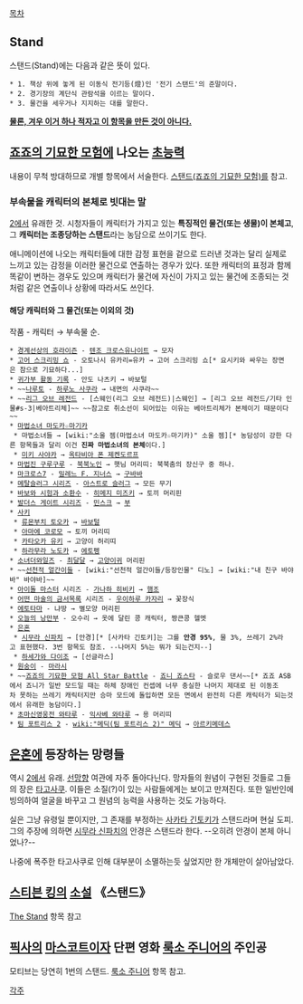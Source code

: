 [[목차]]
== Stand ==
스탠드(Stand)에는 다음과 같은 뜻이 있다.

 * 1. 책상 위에 놓게 된 이동식 전기등(燈)인 '전기 스탠드'의 준말이다.
 * 2. 경기장의 계단식 관람석을 이르는 말이다.
 * 3. 물건을 세우거나 지지하는 대를 말한다.

'''[[이거 하나 적자고 만든 것이 아닌 항목|물론, 겨우 이거 하나 적자고 이 항목을 만든 것이 아니다.]]'''
== [[죠죠의 기묘한 모험]]에 나오는 [[초능력]] ==
내용이 무척 방대하므로 개별 항목에서 서술한다. [[스탠드(죠죠의 기묘한 모험)]]를 참고.
=== 부속물을 캐릭터의 본체로 빗대는 말 ===
[[스탠드(죠죠의 기묘한 모험)|2]]에서 유래한 것. 시청자들이 캐릭터가 가지고 있는 '''특징적인 물건(또는 생물)이 본체고''', 그 '''캐릭터는 조종당하는 스탠드'''라는 농담으로 쓰이기도 한다.

애니메이션에 나오는 캐릭터들에 대한 감정 표현을 겉으로 드러낸 것과는 달리 실제로 느끼고 있는 감정을 이러한 물건으로 연출하는 경우가 있다. 또한 캐릭터의 표정과 함께 똑같이 변하는 경우도 있으며 캐릭터가 물건에 자신이 가지고 있는 물건에 조종되는 것처럼 같은 연출이나 상황에 따라서도 쓰인다.

==== 해당 캐릭터와 그 물건(또는 이외의 것) ====
작품 - 캐릭터 → 부속물 순.

 * [[경계선상의 호라이즌]] - [[텐조 크로스유나이트]] → 모자
 * [[고어 스크리밍 쇼]] - 오토나시 유카리=유카 → 고어 스크리밍 쇼[* 요시키와 싸우는 장면은 참으로 기묘하다...]
 * [[귀가부 활동 기록]] - 안도 나츠키 → 바보털
 * ~~[[나루토]] - [[하루노 사쿠라]] → 내면의 사쿠라~~
 * ~~[[리그 오브 레전드]] - [스웨인(리그 오브 레전드)|스웨인] → [리그 오브 레전드/기타 인물#s-3|베아트리체]~~ ~~참고로 취소선이 되어있는 이유는 베아트리체가 본체이기 때문이다~~
 * [[마법소녀 마도카☆마기카]]
  * 마법소녀들 → [wiki:"소울 젬(마법소녀 마도카☆마기카)" 소울 젬][* 농담성이 강한 다른 항목들과 달리 이건 '''진짜 마법소녀의 본체'''이다.]
  * [[미키 사야카]] → [[옥타비아 폰 제켄도르프]]
 * [[마법진 구루구루]] - [[북북노인]] → 햇님 머리띠: 북북춤의 장신구 중 하나.
 * [[마크로스7]] - [[밀레느 F. 지너스]] → [[구바바]]
 * [[메탈슬러그 시리즈]] - [[아스트로 슬러그]] → 모든 무기
 * [[바보와 시험과 소환수]] - [[히메지 미즈키]] → 토끼 머리핀
 * [[발더스 게이트 시리즈]] - [[민스크]] → [[부]]
 * [[사키]]
  * [[류몬부치 토오카]] → [[바보털]]
  * [[아마에 코로모]] → 토끼 머리띠
  * [[카타오카 유키]] → 고양이 허리띠
  * [[하라무라 노도카]] → [[에토펭]]
 * [[소녀더와일즈]] - [[최달달]] → [[고양이귀]] 머리핀
 * ~~[[선천적 얼간이들]] - [wiki:"선천적 얼간이들/등장인물" 디노] → [wiki:"내 친구 바야바" 바야바]~~
 * [[아이돌 마스터]] 시리즈 - [[가나하 히비키]] → [[햄조]]
 * [[어떤 마술의 금서목록]] 시리즈 - [[우이하루 카자리]] → 꽃장식
 * [[에토타마]] - 냐땅 → 별모양 머리핀
 * [[오늘의 낭만부]] - 오수리 → 옷에 달린 콩 캐릭터, 짱큰콩 헬멧
 * [[은혼]]
  * [[시무라 신파치]] → [안경][* [사카타 긴토키]는 그를 '''안경 95%''', 물 3%, 쓰레기 2%라고 표현했다. 3번 항목도 참조. --나머지 5%는 뭐가 되는건지--]
  * [[하세가와 다이조]] → [선글라스]
 * [[원숭이]] - [[마라시]]
 * ~~[[죠죠의 기묘한 모험 All Star Battle]] - [[죠니 죠스타]] - 슬로우 댄서~~[* 죠죠 ASB에서 죠니가 일반 모드일 때는 하체 장애인 컨셉에 너무 충실한 나머지 제대로 된 이동조차 못하는 쓰레기 캐릭터지만 승마 모드에 돌입하면 모든 면에서 완전히 다른 캐릭터가 되는것에서 유래한 농담이다.]
 * [[초마신영웅전 와타루]] - [[익사베 와타루]] → 용 머리띠
 * [[팀 포트리스 2]] - [[wiki:"메딕(팀 포트리스 2)" 메딕]] → [[아르키메데스]]
== [[은혼]]에 등장하는 망령들 ==
역시 [[스탠드(죠죠의 기묘한 모험)|2]]에서 유래. [[선망향]] 여관에 자주 돌아다닌다. 망자들의 원념이 구현된 것들로 그들의 장은 [[타고사쿠]]. 이들은 소질(?)이 있는 사람들에게는 보이고 만져진다. 또한 일반인에 빙의하여 얼굴을 바꾸고 그 원념의 능력을 사용하는 것도 가능하다.

실은 그냥 유령일 뿐이지만, 그 존재를 부정하는 [[사카타 긴토키]]가 스탠드라며 현실 도피. 그의 주장에 의하면 [[시무라 신파치]]의 안경은 스탠드라 한다. --오히려 안경이 본체 아니었나?--

나중에 폭주한 타고사쿠로 인해 대부분이 소멸하는듯 싶었지만 한 개체만이 살아남았다.

== [[스티븐 킹]]의 [[소설]] 《스탠드》 ==
[[The Stand]] 항목 참고

== [[픽사]]의 [[마스코트]]이자 단편 영화 [[룩소 주니어]]의 주인공 ==
모티브는 당연히 1번의 스탠드. [[룩소 주니어]] 항목 참고.

[[각주]]
